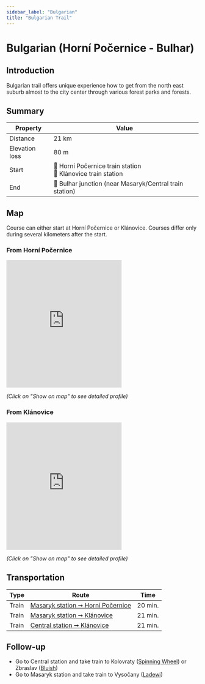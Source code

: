 ```yaml
---
sidebar_label: "Bulgarian"
title: "Bulgarian Trail"
---
```


# Bulgarian (Horní Počernice - Bulhar)

## Introduction

Bulgarian trail offers unique experience how to get from the north east suburb almost to the city center through various forest parks and forests.

## Summary

| Property | Value |
| --- | --- |
| Distance | 21 km |
| Elevation loss | 80 m |
| Start | 📍 Horní Počernice train station <br /> 📍 Klánovice train station |
| End | 📍 Bulhar junction (near Masaryk/Central train station) |

## Map

Course can either start at Horní Počernice or Klánovice. Courses differ only during several kilometers after the start.

### From Horní Počernice

<iframe src="https://en.frame.mapy.cz/s/perujefohe" width="60%" height="333" frameborder="0"></iframe>

*(Click on "Show on map" to see detailed profile)*

### From Klánovice

<iframe src="https://en.frame.mapy.cz/s/lumejotuga" width="60%" height="333" frameborder="0"></iframe>

*(Click on "Show on map" to see detailed profile)*

## Transportation

| Type | Route | Time |
| --- | --- | --- |
| Train | [Masaryk station ➞ Horní Počernice](https://idos.idnes.cz/vlakyautobusymhdvse/spojeni/vysledky/?f=Praha%20Masarykovo%20n.&fc=100003&t=Praha-Hor.Po%C4%8Dernice&tc=100003&direct=true&af=true&trt=150,151,152,153&fcs=3 "See timetable") | 20 min. |
| Train | [Masaryk station ➞ Klánovice](https://idos.idnes.cz/vlakyautobusymhdvse/spojeni/vysledky/?f=Praha%20Masarykovo%20n.&fc=100003&t=Praha-Kl%C3%A1novice&tc=100003&direct=true&af=true&trt=150,151,152,153&fcs=3 "See timetable") | 21 min. |
| Train | [Central station ➞ Klánovice](https://idos.idnes.cz/vlakyautobusymhdvse/spojeni/vysledky/?f=Praha%20hl.n.&fc=100003&t=Praha-Kl%C3%A1novice&tc=100003&direct=true&af=true&trt=150,151,152,153&fcs=3 "See timetable") | 21 min. |

## Follow-up

- Go to Central station and take train to Kolovraty ([Spinning Wheel](spinning-wheel)) or Zbraslav ([Bluish](bluish))
- Go to Masaryk station and take train to Vysočany ([Ladewi](ladewi))
